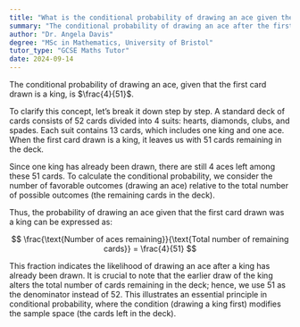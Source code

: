 ```yaml
---
title: "What is the conditional probability of drawing an ace given the first card is a king?"
summary: "The conditional probability of drawing an ace after the first card drawn is a king is 4 out of 51 possible cards remaining."
author: "Dr. Angela Davis"
degree: "MSc in Mathematics, University of Bristol"
tutor_type: "GCSE Maths Tutor"
date: 2024-09-14
---
```


The conditional probability of drawing an ace, given that the first card drawn is a king, is $\frac{4}{51}$.

To clarify this concept, let’s break it down step by step. A standard deck of cards consists of 52 cards divided into 4 suits: hearts, diamonds, clubs, and spades. Each suit contains 13 cards, which includes one king and one ace. When the first card drawn is a king, it leaves us with 51 cards remaining in the deck.

Since one king has already been drawn, there are still 4 aces left among these 51 cards. To calculate the conditional probability, we consider the number of favorable outcomes (drawing an ace) relative to the total number of possible outcomes (the remaining cards in the deck).

Thus, the probability of drawing an ace given that the first card drawn was a king can be expressed as:

$$ 
\frac{\text{Number of aces remaining}}{\text{Total number of remaining cards}} = \frac{4}{51} 
$$

This fraction indicates the likelihood of drawing an ace after a king has already been drawn. It is crucial to note that the earlier draw of the king alters the total number of cards remaining in the deck; hence, we use 51 as the denominator instead of 52. This illustrates an essential principle in conditional probability, where the condition (drawing a king first) modifies the sample space (the cards left in the deck).
    